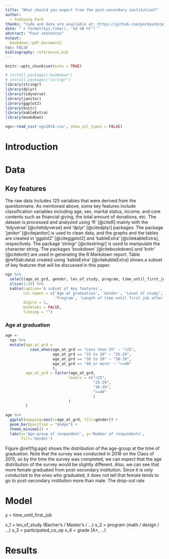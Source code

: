 ```yaml
---
title: "What should you expect from the post-secondary institution?"
author: 
  - Yunkyung Park
thanks: "Code and data are available at: https://github.com/parkyunk/postsecondary_institution."
date: "`r format(Sys.time(), '%d %B %Y')`"
abstract: "Four sentences"
output:
  bookdown::pdf_document2
toc: FALSE
bibliography: references.bib
---
```


```r
knitr::opts_chunk$set(echo = TRUE)
```

```r
# install.packages('bookdown')
# install.packages("stringr")
library(stringr) 
library(dplyr)
library(tidyverse) 
library(janitor)
library(ggplot2)
library(knitr)
library(kableExtra)
library(bookdown)
```

```r
ngs<-read_csv('ngs2018.csv', show_col_types = FALSE)
```

# Introduction

# Data

## Key features

The raw data includes 125 variables that were derived from the questionnaire. As mentioned above, some key features include classification variables including age, sex, marital status, income, and core contents such as financial giving, the total amount of donations, etc. The dataset is processed and analyzed using 'R' [@citeR] mainly with the 'tidyverse' [@citetidyverse] and 'dplyr' [@citedplyr] packages. The package 'janitor' [@citejanitor] is used to clean data, and the graphs and the tables are created in 'ggplot2' [@citeggplot2] and 'kableExtra' [@citekableExtra], respectively. The package 'stringr' [@citestringr] is used to manipulate the character string. The packages 'bookdown' [@citebookdown] and 'knitr' [@citeknitr] are used in generating the R Markdown report. Table \@ref(tab:data) created using 'kableExtra' [@citekableExtra] shows a subset of key features that will be discussed in this paper.

```r
ngs %>%
  select(age_at_grd, gender, lev_of_study, program, time_until_first_job) %>%
  slice(1:10) %>%
  kable(caption='A subset of key features',
        col.names = c('Age at graduation', 'Gender', 'Level of study', 
                      'Program', 'Length of time until first job after graduation'),
        digits = 1,
        booktabs = FALSE,
        linesep = "")
```

### Age at graduation

```r
age <-
  ngs %>%
  mutate(age_at_grd = 
           case_when(age_at_grd == "Less than 25" ~ "<25",
                     age_at_grd == "25 to 29" ~ "25-29",
                     age_at_grd == "30 to 39" ~ "30-39",
                     age_at_grd == "40 or more" ~ ">=40"
                     ),
         age_at_grd = factor(age_at_grd,
                            levels = c("<25",
                                       "25-29",
                                       "30-39",
                                       ">=40"
                                       )
                            )
         )

age %>%
  ggplot(mapping=aes(x=age_at_grd, fill=gender)) +
  geom_bar(position = "dodge") +
  theme_minimal() +
  labs(x='Age-group of respondent', y='Number of respondents', 
       fill='Gender')
```

Figure \@ref(fig:age) shows the distribution of the age-group at the time of graduation. Note that the survey was conducted in 2018 on the Class of 2015, so by the time the survey was completed, we can expect that the age distribution of the survey would be slightly different. Also, we can see that more female graduated from post-secondary institution. Since it is only conducted to the ones who graduated, it does not tell that female tends to go to post-secondary institution more than male. The drop-out rate 

# Model
y = time_until_first_job

x_1 = lev_of_study (Bacher's / Master's / ...)
x_2 = program (math / design / ...)
x_3 = participated_co_op
x_4 = grade (A+, ...)

# Results

